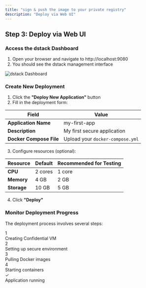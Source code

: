 ```yaml
---
title: "sign & push the image to your private registry"
description: "Deploy via Web UI"
---
```


## Step 3: Deploy via Web UI

### Access the dstack Dashboard

1. Open your browser and navigate to http://localhost:9080
2. You should see the dstack management interface

![dstack Dashboard](https://via.placeholder.com/800x400.png?text=dstack+Dashboard)

### Create New Deployment

1. Click the **"Deploy New Application"** button
2. Fill in the deployment form:

| Field | Value |
|-------|-------|
| **Application Name** | my-first-app |
| **Description** | My first secure application |
| **Docker Compose File** | Upload your `docker-compose.yml` |

3. Configure resources (optional):

| Resource | Default | Recommended for Testing |
|----------|---------|------------------------|
| **CPU** | 2 cores | 1 core |
| **Memory** | 4 GB | 2 GB |
| **Storage** | 10 GB | 5 GB |

4. Click **"Deploy"**

### Monitor Deployment Progress

The deployment process involves several steps:

<div className="bg-gray-50 p-4 rounded-lg my-4">
  <div className="space-y-3">
    <div className="flex items-center gap-3">
      <div className="w-6 h-6 bg-blue-500 rounded-full flex items-center justify-center text-white text-sm">1</div>
      <span>Creating Confidential VM</span>
    </div>
    <div className="flex items-center gap-3">
      <div className="w-6 h-6 bg-blue-500 rounded-full flex items-center justify-center text-white text-sm">2</div>
      <span>Setting up secure environment</span>
    </div>
    <div className="flex items-center gap-3">
      <div className="w-6 h-6 bg-blue-500 rounded-full flex items-center justify-center text-white text-sm">3</div>
      <span>Pulling Docker images</span>
    </div>
    <div className="flex items-center gap-3">
      <div className="w-6 h-6 bg-blue-500 rounded-full flex items-center justify-center text-white text-sm">4</div>
      <span>Starting containers</span>
    </div>
    <div className="flex items-center gap-3">
      <div className="w-6 h-6 bg-green-500 rounded-full flex items-center justify-center text-white text-sm">✓</div>
      <span>Application running</span>
    </div>
  </div>
</div>